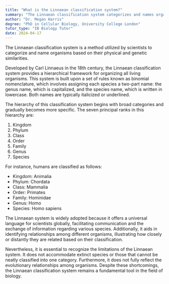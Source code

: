 ```yaml
---
title: "What is the Linnaean classification system?"
summary: "The Linnaean classification system categorizes and names organisms based on their physical and genetic similarities, aiding scientists in organizing biological diversity."
author: "Dr. Megan Harris"
degree: "PhD in Cellular Biology, University College London"
tutor_type: "IB Biology Tutor"
date: 2024-04-17
---
```


The Linnaean classification system is a method utilized by scientists to categorize and name organisms based on their physical and genetic similarities.

Developed by Carl Linnaeus in the 18th century, the Linnaean classification system provides a hierarchical framework for organizing all living organisms. This system is built upon a set of rules known as binomial nomenclature, which involves assigning each species a two-part name: the genus name, which is capitalized, and the species name, which is written in lowercase. Both names are typically italicized or underlined.

The hierarchy of this classification system begins with broad categories and gradually becomes more specific. The seven principal ranks in this hierarchy are: 

1. Kingdom
2. Phylum
3. Class
4. Order
5. Family
6. Genus
7. Species

For instance, humans are classified as follows:
- Kingdom: Animalia
- Phylum: Chordata
- Class: Mammalia
- Order: Primates
- Family: Hominidae
- Genus: Homo
- Species: Homo sapiens

The Linnaean system is widely adopted because it offers a universal language for scientists globally, facilitating communication and the exchange of information regarding various species. Additionally, it aids in identifying relationships among different organisms, illustrating how closely or distantly they are related based on their classification.

Nevertheless, it is essential to recognize the limitations of the Linnaean system. It does not accommodate extinct species or those that cannot be neatly classified into one category. Furthermore, it does not fully reflect the evolutionary relationships among organisms. Despite these shortcomings, the Linnaean classification system remains a fundamental tool in the field of biology.
    
